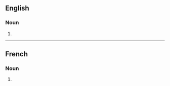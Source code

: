 ==English==

===Noun===
{{head|en|noun form}}

# {{en-irregular plural of|ending=es|dermatosis}}


----

==French==

===Noun===
{{head|fr|noun plural form|g=f}}

# {{plural of|fr|dermatose}}